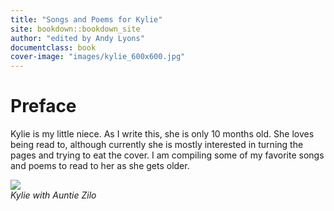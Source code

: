 ```yaml
---
title: "Songs and Poems for Kylie"
site: bookdown::bookdown_site
author: "edited by Andy Lyons"
documentclass: book
cover-image: "images/kylie_600x600.jpg"
---
```


# Preface {-}

Kylie is my little niece. As I write this, she is only 10 months old. She loves being read to, although currently she is mostly interested in turning the pages and trying to eat the cover. I am compiling some of my favorite songs and poems to read to her as she gets older.

![](images/kylie_600x600.jpg)  
*Kylie with Auntie Zilo*
